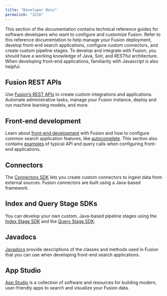 ```yaml
---
title: "Developer Docs"
permalink: "3216"
---
```


This section of the documentation contains technical reference guides for software developers who want to configure and customize Fusion.
Refer to this reference documentation to help manage your Fusion deployment, develop front-end search applications, configure custom connectors, and create custom pipeline stages.
To develop and integrate with Fusion, you should have a working knowledge of Java, Solr, and RESTful architecture.
When developing front-end applications, familiarity with Javascript is also helpful.

## Fusion REST APIs

Use [Fusion’s REST APIs](/fusion/5.9/424/fusion-rest-ap-is) to create custom integrations and applications.
Automate administrative tasks, manage your Fusion instance, deploy and run machine learning models, and more.

## Front-end development

Learn about [front-end development](/fusion/5.9/177/front-end-development) with Fusion and how to configure common search application features, like [autocomplete](/fusion/5.9/178/autocomplete).
This section also contains [examples](/fusion/5.9/3217/rest-api-examples-for-front-end-development) of typical API and query calls when configuring front-end applications.

## Connectors

The [Connectors SDK](/fusion/5.9/15/connectors-sdk) lets you create custom connectors to ingest data from external sources. Fusion connectors are built using a Java-based framework.

## Index and Query Stage SDKs

You can develop your own custom, Java-based pipeline stages using the [Index Stage SDK](/fusion/5.9/159/index-stage-sdk) and the [Query Stage SDK](/fusion/5.9/hbu2ug/query-stage-sdk).

## Javadocs

[Javadocs](/fusion/5.9/8822/pipeline-javadocs) provide descriptions of the classes and methods used in Fusion that you can use when developing front-end search applications.

## App Studio

[App Studio](/fusion/5.9/963/fusion-app-studio) is a collection of software and resources for building modern, user-friendly apps to search and visualize your Fusion data.